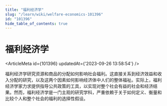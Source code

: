 ```yaml
---
title: "福利经济学"
slug: "/learn/wiki/welfare-economics-101396"
id: "101396"
hide_table_of_contents: true
---
```



# 福利经济学

<ArticleMeta id={101396} updatedAt={'2023-09-26 13:58:54'} />
<div className='border-solid border-b border-t-0 my-4 border-[var(--ifm-color-gray-300)]' />

福利经济学研究资源和商品的分配如何影响社会福利。这直接关系到经济效益和收入分配的研究，以及这两个因素如何影响经济体中人们的整体福祉。实际上，福利经济学家力求提供指导公共政策的工具，以实现对整个社会有益的社会和经济结果。然而，福利经济学是一门主观的研究学科，严重依赖于关于如何定义、衡量和比较个人和整个社会的福利的选择性假设。
